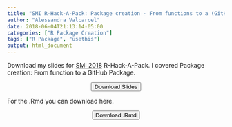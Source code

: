 ```yaml
---
title: "SMI R-Hack-A-Pack: Package creation - From functions to a (GitHub) package"
author: "Alessandra Valcarcel"
date: 2018-06-04T21:13:14-05:00
categories: ["R Package Creation"]
tags: ["R Package", "usethis"]
output: html_document
---
```


Download my slides for [SMI 2018](https://smi2018.netlify.com/) R-Hack-A-Pack. I covered Package creation: From function to a GitHub Package.

<center><a href="PackageDesign.html" download=""><button>Download Slides</button></a></center>

For the .Rmd you can download here.

<center><a href="PackageDesign.Rmd" download=""><button>Download .Rmd</button></a></center>
